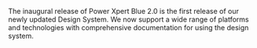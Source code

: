 The inaugural release of Power Xpert Blue 2.0 is the first release of our newly updated Design System. We now support a wide range of platforms and technologies with comprehensive documentation for using the design system. 